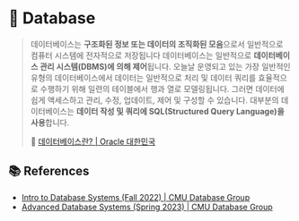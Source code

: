 # 💾 Database

> 데이터베이스는 **구조화된 정보 또는 데이터의 조직화된 모음**으로서 일반적으로 컴퓨터 시스템에 전자적으로 저장됩니다 데이터베이스는 일반적으로 **데이터베이스 관리 시스템(DBMS)에 의해 제어**됩니다. 오늘날 운영되고 있는 가장 일반적인 유형의 데이터베이스에서 데이터는 일반적으로 처리 및 데이터 쿼리를 효율적으로 수행하기 위해 일련의 테이블에서 행과 열로 모델링됩니다. 그러면 데이터에 쉽게 액세스하고 관리, 수정, 업데이트, 제어 및 구성할 수 있습니다. 대부분의 데이터베이스는 **데이터 작성 및 쿼리에 SQL(Structured Query Language)을 사용**합니다.
>
> 🔗 [데이터베이스란? | Oracle 대한민국](https://www.oracle.com/kr/database/what-is-database/)

## 📚 References

- [Intro to Database Systems (Fall 2022) | CMU Database Group](https://www.youtube.com/playlist?list=PLSE8ODhjZXjaKScG3l0nuOiDTTqpfnWFf)
- [Advanced Database Systems (Spring 2023) | CMU Database Group](https://www.youtube.com/playlist?list=PLSE8ODhjZXjYzlLMbX3cR0sxWnRM7CLFn)
